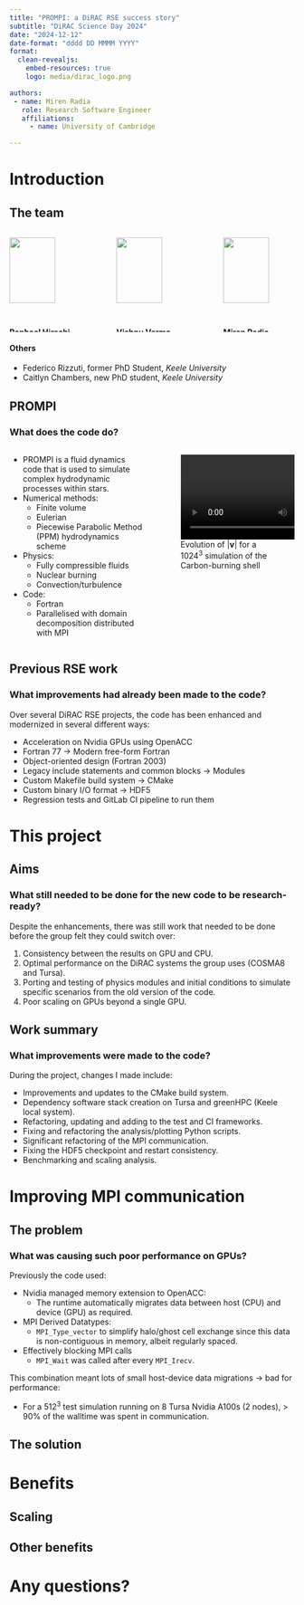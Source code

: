 ```yaml
---
title: "PROMPI: a DiRAC RSE success story"
subtitle: "DiRAC Science Day 2024"
date: "2024-12-12"
date-format: "dddd DD MMMM YYYY"
format:
  clean-revealjs:
    embed-resources: true
    logo: media/dirac_logo.png

authors:
 - name: Miren Radia
   role: Research Software Engineer
   affiliations:
     - name: University of Cambridge

---
```

# Introduction {background-color="#40666e"}

## The team {.smaller}

:::: {.columns}

::: {.column width="30%"}
![](media/raphael.jpg){width="80%"}

**Raphael Hirschi**</br>
[Professor of Stellar Hydrodynamics and Nuclear Astrophysics]{.alert}</br>
*Keele University*
:::

::: {.column width="5%"}
:::

::: {.column width="30%"}
![](media/vishnu.jpg){width="80%"}

**Vishnu Varma**</br>
[Research Associate In Theoretical Stellar Astrophysics]{.alert}</br>
*Keele University*
:::

::: {.column width="5%"}
:::

::: {.column width="30%"}
![](media/miren.jpg){width="80%"}

**Miren Radia**</br>
[Research Software Engineer]{.alert}</br>
*University of Cambridge*
:::

::::

#### Others

* Federico Rizzuti, former PhD Student, *Keele University*
* Caitlyn Chambers, new PhD student, *Keele University*

## PROMPI {.smaller}
### What does the code do?

:::: {.columns}

::: {.column width="50%"}
* PROMPI is a fluid dynamics code that is used to simulate complex hydrodynamic
  processes within stars.
* Numerical methods:
  * Finite volume
  * Eulerian
  * Piecewise Parabolic Method (PPM) hydrodynamics scheme
* Physics:
  * Fully compressible fluids
  * Nuclear burning
  * Convection/turbulence
* Code:
  * Fortran
  * Parallelised with domain decomposition distributed with MPI
:::

::: {.column width="50%"}
<!-- {{< video vmag_vhrez.mp4 width=540 height=540 >}} -->
![Evolution of $|\mathbf{v}|$ for a $1024^3$ simulation of the Carbon-burning
shell](media/vmag_vhrez.mp4)
:::

::::

## Previous RSE work
### What improvements had already been made to the code?

Over several DiRAC RSE projects, the code has been enhanced and modernized in
several different ways:

* Acceleration on Nvidia GPUs using OpenACC
* Fortran 77 → Modern free-form Fortran
* Object-oriented design (Fortran 2003)
* Legacy include statements and common blocks → Modules
* Custom Makefile build system → CMake
* Custom binary I/O format → HDF5
* Regression tests and GitLab CI pipeline to run them

# This project {background-color="#40666e"}

## Aims
### What still needed to be done for the new code to be research-ready?

Despite the enhancements, there was still work that needed to be done before the
group felt they could switch over:

1. Consistency between the results on GPU and CPU.
1. Optimal performance on the DiRAC systems the group uses (COSMA8 and Tursa).
1. Porting and testing of physics modules and initial conditions to simulate
   specific scenarios from the old version of the code.
1. Poor scaling on GPUs beyond a single GPU.

## Work summary
### What improvements were made to the code?

During the project, changes I made include:

* Improvements and updates to the CMake build system.
* Dependency software stack creation on Tursa and greenHPC (Keele local system).
* Refactoring, updating and adding to the test and CI frameworks.
* Fixing and refactoring the analysis/plotting Python scripts.
* [Significant refactoring of the MPI communication.]{.alert}
* Fixing the HDF5 checkpoint and restart consistency.
* [Benchmarking and scaling analysis.]{.alert}

# Improving MPI communication {background-color="#40666e"}

## The problem {.smaller}
### What was causing such poor performance on GPUs?

Previously the code used:

* Nvidia managed memory extension to OpenACC:
  * The runtime automatically migrates data between host (CPU) and device
    (GPU) as required.
* MPI Derived Datatypes:
  * `MPI_Type_vector` to simplify halo/ghost cell exchange since this data is
     non-contiguous in memory, albeit regularly spaced.
* Effectively blocking MPI calls
  * `MPI_Wait` was called after every `MPI_Irecv`.

This combination meant lots of small host-device data migrations → bad for
performance:

* For a $512^3$ test simulation running on 8 Tursa Nvidia A100s (2 nodes), > 90%
  of the walltime was spent in communication.


## The solution

# Benefits {background-color="#40666e"}

## Scaling

## Other benefits

# Any questions?